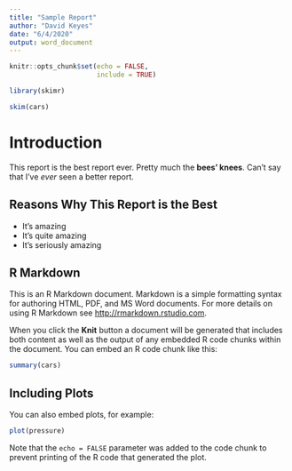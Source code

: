 ```yaml
---
title: "Sample Report"
author: "David Keyes"
date: "6/4/2020"
output: word_document
---
```


```r
knitr::opts_chunk$set(echo = FALSE,
                      include = TRUE)
```

```r
library(skimr)
```

```r
skim(cars)
```

# Introduction

This report is the best report ever. Pretty much the **bees' knees**. Can't say that I've *ever* seen a better report.

## Reasons Why This Report is the Best

- It's amazing
- It's quite amazing
- It's seriously amazing

## R Markdown

This is an R Markdown document. Markdown is a simple formatting syntax for authoring HTML, PDF, and MS Word documents. For more details on using R Markdown see <http://rmarkdown.rstudio.com>.

When you click the **Knit** button a document will be generated that includes both content as well as the output of any embedded R code chunks within the document. You can embed an R code chunk like this:

```r
summary(cars)
```

## Including Plots

You can also embed plots, for example:

```r
plot(pressure)
```

Note that the `echo = FALSE` parameter was added to the code chunk to prevent printing of the R code that generated the plot.
